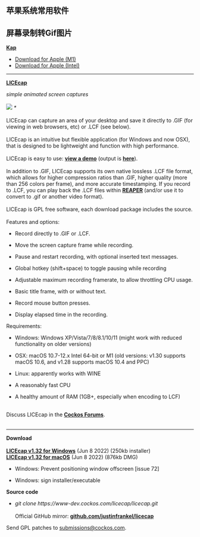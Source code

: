## 苹果系统常用软件

## 屏幕录制转Gif图片

[**Kap**](https://getkap.co/)

- [Download for Apple (M1)](https://getkap.co/api/download/arm64)
- [Download for Apple (Intel)](https://getkap.co/api/download/x64)

---

[**LICEcap**](https://www.cockos.com/licecap/)

*simple animated screen captures*\
\
![](https://www.cockos.com/licecap/licecap_rules.gif) *\**\
\
LICEcap can capture an area of your desktop and save it directly to .GIF (for viewing in web browsers, etc) or .LCF (see below).\
\
LICEcap is an intuitive but flexible application (for Windows and now OSX), that is designed to be lightweight and function with high performance.\
\
LICEcap is easy to use: [**view a demo**](https://www.cockos.com/licecap/how_to_licecap.gif) (output is [**here**](https://www.cockos.com/licecap/demo2.gif)).\
\
In addition to .GIF, LICEcap supports its own native lossless .LCF file format, which allows for higher compression ratios than .GIF, higher quality (more than 256 colors per frame), and more accurate timestamping. If you record to .LCF, you can play back the .LCF files within [**REAPER**](http://www.reaper.fm/) (and/or use it to convert to .gif or another video format).\
\
LICEcap is GPL free software, each download package includes the source.\
\
Features and options:

-   Record directly to .GIF or .LCF.

-   Move the screen capture frame while recording.

-   Pause and restart recording, with optional inserted text messages.

-   Global hotkey (shift+space) to toggle pausing while recording

-   Adjustable maximum recording framerate, to allow throttling CPU usage.

-   Basic title frame, with or without text.

-   Record mouse button presses.

-   Display elapsed time in the recording.

Requirements:

-   Windows: Windows XP/Vista/7/8/8.1/10/11 (might work with reduced functionality on older versions)

-   OSX: macOS 10.7-12.x Intel 64-bit or M1 (old versions: v1.30 supports macOS 10.6, and v1.28 supports macOS 10.4 and PPC)

-   Linux: apparently works with WINE

-   A reasonably fast CPU

-   A healthy amount of RAM (1GB+, especially when encoding to LCF)

\
Discuss LICEcap in the [**Cockos Forums**](http://www.cockos.com/forum/forumdisplay.php?f=44).\
\

------------------------------------------------------------------------

**Download**\
\
[**LICEcap v1.32 for Windows**](https://www.cockos.com/licecap/licecap132-install.exe) (Jun 8 2022) (250kb installer)\
[**LICEcap v1.32 for macOS**](https://www.cockos.com/licecap/licecap132.dmg) (Jun 8 2022) (876kb DMG)\

-   Windows: Prevent positioning window offscreen \[issue 72\]

-   Windows: sign installer/executable

**Source code**

-   *git clone https://www-dev.cockos.com/licecap/licecap.git*\
    \
    Official GitHub mirror: [**github.com/justinfrankel/licecap**](https://www.github.com/justinfrankel/licecap.git)

Send GPL patches to [submissions\@cockos.com]{.underline}.\
